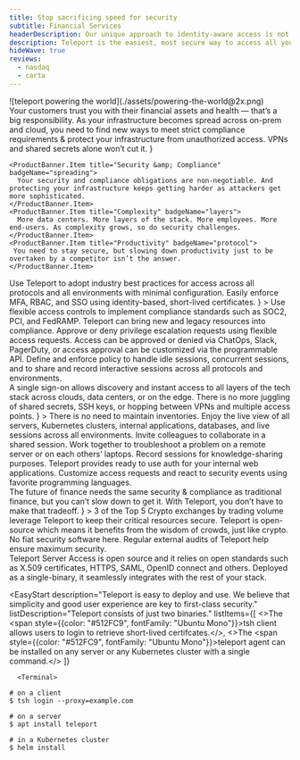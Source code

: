 ```yaml
---
title: Stop sacrificing speed for security
subtitle: Financial Services
headerDescription: Our unique approach to identity-aware access is not only more secure; it improves developer productivity.
description: Teleport is the easiest, most secure way to access all your infrastructure. That's why we're trusted by the world's leading financial services companies.
hideWave: true
reviews:
  - nasdaq
  - carta
---
```



<Section bg="flatGray">
  <SectionHeader
    bg="transparent"
    mode="none"
    title={meta.title}
    subtitle={meta.subtitle}
    description={meta.headerDescription}
    width="100%"
  >
    ![teleport powering the world](./assets/powering-the-world@2x.png)
  </SectionHeader>
  <AnnouncementBar type="big" rows={Finance} />
</Section>

<Section width="100%" bg="flatWhite">
  <ProductBanner
    title="Unique challenges faced by financial institutions"
    width="100%"
    src="./assets/risk@2x-min.png"
    imgPosition="right"
    description={
      <>
        Your customers trust you with their financial assets and health — that’s a big responsibility. As your infrastructure becomes spread across on-prem and cloud, you need to find new ways to meet strict compliance requirements &  protect your infrastructure from unauthorized access. VPNs and shared secrets alone won’t cut it. 
      </>
    }

>
    <ProductBanner.Item title="Security &amp; Compliance" badgeName="spreading">
      Your security and compliance obligations are non-negotiable. And protecting your infrastructure keeps getting harder as attackers get more sophisticated.
    </ProductBanner.Item>
    <ProductBanner.Item title="Complexity" badgeName="layers">
      More data centers. More layers of the stack. More employees. More end-users. As complexity grows, so do security challenges.
    </ProductBanner.Item>
    <ProductBanner.Item title="Productivity" badgeName="protocol">
     You need to stay secure, but slowing down productivity just to be overtaken by a competitor isn’t the answer.
    </ProductBanner.Item>

  </ProductBanner>
</Section>

<CenterCard 
  name="shieldCheck"
  title="Why financial service providers big and small trust Teleport" 
  text="Our unique approach is not only more secure &mdash; it actually improves developer productivity. By providing an identity-aware infrastructure access solution that developers love to use, you can easily implement security and compliance without worrying about backdoors that outmoded solutions encourage."
/>

<Section>
  <Feedback reviews={meta.reviews} />
</Section>

<Section width="100%" bg="flatWhite">
  <ProductBanner
    subtitle="For Financial Services"
    title="Meet stringent compliance standards"
    width="100%"
    src="./assets/meet-stringent-compliance-stand@2x.png"
    imgPosition="right"
    logoSrc={finserv}
    description={
      <>
        Use Teleport to adopt industry best practices for access across all protocols 
        and all environments with minimal configuration. Easily enforce MFA, RBAC, 
        and SSO using identity-based, short-lived certificates.
      </>
    }
  >
    <ProductBanner.Item title="Access Controls">
      Use flexible access controls to implement compliance standards such as SOC2, 
      PCI, and FedRAMP. Teleport can bring new and legacy resources into compliance.
    </ProductBanner.Item>
    <ProductBanner.Item title="Access Requests">
      Approve or deny privilege escalation requests using flexible access requests. 
      Access can be approved or denied via ChatOps, Slack, PagerDuty, or access 
      approval can be customized via the programmable API.
    </ProductBanner.Item>
    <ProductBanner.Item title="Session Controls">
      Define and enforce policy to handle idle sessions, concurrent sessions, and 
      to share and record interactive sessions across all protocols and environments.
    </ProductBanner.Item>
  </ProductBanner>
</Section>

<Section width="100%" bg="flatGray">
  <ProductBanner
    subtitle="For FinTech"
    title="Security built for agile teams"
    width="100%"
    src="./assets/session-replay.gif"
    imgPosition="left"
    logoSrc={fintech}
    description={
      <>
        A single sign-on allows discovery and instant access to all layers of 
        the tech stack across clouds, data centers, or on the edge. There is 
        no more juggling of shared secrets, SSH keys, or hopping between VPNs 
        and multiple access points.
      </>
    }
  >
    <ProductBanner.Item title="Unified Resource Catalog">
      There is no need to maintain inventories. Enjoy the live view of all servers, 
      Kubernetes clusters, internal applications, databases, and live sessions 
      across all environments.
    </ProductBanner.Item>
    <ProductBanner.Item title="Session Sharing and Recording">
      Invite colleagues to collaborate in a shared session. Work together to 
      troubleshoot a problem on a remote server or on each others’ laptops. Record 
      sessions for knowledge-sharing purposes.
    </ProductBanner.Item>
    <ProductBanner.Item title="Plugins and API">
      Teleport provides ready to use auth for your internal web applications. 
      Customize access requests and react to security events using favorite 
      programming languages.
    </ProductBanner.Item>
  </ProductBanner>
</Section>

<Section width="100%" bg="flatWhite">
  <ProductBanner
    subtitle="For Blockchain"
    title="Crypto. Blockchain. DeFi. Yes."
    width="100%"
    src="./assets/designed-for-the-future-of-finance@2x.png"
    imgPosition="right"
    logoSrc={blockchain}
    description={
      <>
        The future of finance needs the same security & compliance as 
        traditional finance, but you can’t slow down to get it.  With 
        Teleport, you don’t have to make that tradeoff.
      </>
    }
  >
    <ProductBanner.Item title="Industry Adoption">
      3 of the Top 5 Crypto exchanges by trading volume leverage 
      Teleport to keep their critical resources secure.
    </ProductBanner.Item>
    <ProductBanner.Item title="Open-source">
      Teleport is open-source which means it benefits from the 
      wisdom of crowds, just like crypto. No fiat security software here.
    </ProductBanner.Item>
    <ProductBanner.Item title="High Security Standard">
      Regular external audits of Teleport help ensure maximum security.
    </ProductBanner.Item>
  </ProductBanner>
</Section>

<Section bg="flatWhite">
  <WorksWith title="Works with everything you have">
    Teleport Server Access is open source and it relies on open standards such
    as X.509 certificates, HTTPS, SAML, OpenID connect and others. Deployed as a
    single-binary, it seamlessly integrates with the rest of your stack.
  </WorksWith>
</Section>

<EasyStart
  description="Teleport is easy to deploy and use. We believe that simplicity and good user experience are key to first-class security."
  listDescription="Teleport consists of just two binaries."
  listItems={[
    <>The <span style={{color: "#512FC9", fontFamily: "Ubuntu Mono"}}>tsh</span> client allows users to login to retrieve short-lived certifcates.</>, 
    <>The <span style={{color: "#512FC9", fontFamily: "Ubuntu Mono"}}>teleport</span> agent can be installed on any server or any Kubernetes cluster with a single command.</>
  ]}
>
      <Terminal>
```
# on a client
$ tsh login --proxy=example.com

# on a server
$ apt install teleport

# in a Kubernetes cluster
$ helm install
```
  </Terminal>
</EasyStart>

<TryTeleport />
